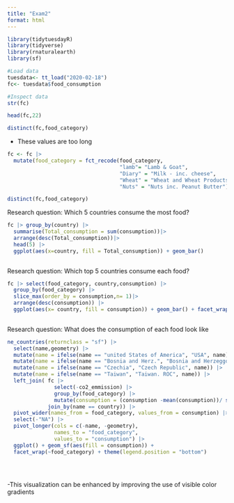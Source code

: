 ```yaml
---
title: "Exam2"
format: html
---
```




```r
library(tidytuesdayR)
library(tidyverse)
library(rnaturalearth)
library(sf)
```

```r
#Load data 
tuesdata<- tt_load("2020-02-18")
fc<- tuesdata$food_consumption 
```
```r
#Inspect data 
str(fc)

head(fc,22)

```
```r
distinct(fc,food_category)
```
- These values are too long

```r
fc <- fc |>
  mutate(food_category = fct_recode(food_category, 
                                    "lamb"= "Lamb & Goat", 
                                    "Diary" = "Milk - inc. cheese",
                                    "Wheat" = "Wheat and Wheat Products",
                                    "Nuts" = "Nuts inc. Peanut Butter")) 
```


```r
distinct(fc,food_category)
```

Research question: Which 5 countries consume the most food?

```r
fc |> group_by(country) |>
  summarise(Total_consumption = sum(consumption))|>
  arrange(desc(Total_consumption))|>
  head(5) |>
  ggplot(aes(x=country, fill = Total_consumption)) + geom_bar()
  
```
Research question: Which top 5 countries consume each food? 


```r
fc |> select(food_category, country,consumption) |>
  group_by(food_category) |>
  slice_max(order_by = consumption,n= 1)|>
  arrange(desc(consumption)) |>
  ggplot(aes(x= country, fill = consumption)) + geom_bar() + facet_wrap(~food_category)
  
```
Research question: What does the consumption of each food look like

```r
ne_countries(returnclass = "sf") |>
  select(name,geometry) |>
  mutate(name = ifelse(name == "united States of America", "USA", name)) |>
  mutate(name = ifelse(name == "Bosnia and Herz.", "Bosnia and Herzeggovonia", name)) |>
  mutate(name = ifelse(name == "Czechia", "Czech Republic", name)) |>
  mutate(name = ifelse(name == "Taiwan", "Taiwan. ROC", name)) |>
  left_join( fc |>
               select(-co2_emmission) |>
               group_by(food_category) |>
               mutate(consumption = (consumption -mean(consumption))/ sd(consumption)), 
             join_by(name == country)) |>
  pivot_wider(names_from = food_category, values_from = consumption) |>
  select(-"NA") |>
  pivot_longer(cols = c(-name, -geometry), 
               names_to = "food_category", 
               values_to = "consumption") |>
  ggplot() + geom_sf(aes(fill = consumption)) +
  facet_wrap(~food_category) + theme(legend.position = "bottom")
               
          
  
```

-This visualization can be enhanced by improving the use of visible color gradients
